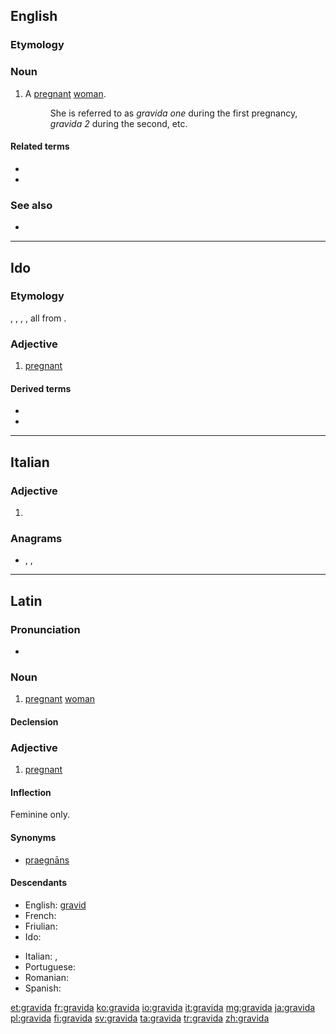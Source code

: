 {{also|grávida}}
==English==

===Etymology===
{{rfe|lang=en}}

===Noun===
{{en-noun|s|gravidae}}

# A [[pregnant]] [[woman]].
#: She is referred to as ''gravida one'' during the first pregnancy, ''gravida 2'' during the second, etc.

====Related terms====
* {{l|en|gravid}}
* {{l|en|primigravida}}

===See also===
* {{l|en|para}}

----

==Ido==

===Etymology===
{{borrowing|en|gravid|lang=io}}, {{etyl|fr|io}} {{m|fr|gravide}}, {{etyl|es|io}} {{m|es|grávido}}, {{etyl|it|io}} {{m|it|gravido}}, all from {{etyl|la|io}} {{m|la|gravidus}}.

===Adjective===
{{io-adj}}

# [[pregnant]]

====Derived terms====
* {{l|io|gravideskar||to get pregnant}}
* {{l|io|gravidigar||to make pregnant}}

----

==Italian==

===Adjective===
{{head|it|adjective form}}

# {{feminine singular of|gravido|lang=it}}

===Anagrams===
* {{l|it|dragavi}}, {{l|it|gradiva}}, {{l|it|gridava}}

----

==Latin==

===Pronunciation===
* {{a|Classical}} {{IPA|/ˈɡra.wi.da/|lang=la}}

===Noun===
{{la-noun|gravida||gravidae|f|first}}

# {{label|la|Medieval Latin}} [[pregnant]] [[woman]]

====Declension====
{{la-decl-1st|gravid}}

===Adjective===
{{head|la|adjective|g=f|[[Appendix:Latin first declension|first]] declension}}

# [[pregnant]]

====Inflection====
Feminine only.
{{la-decl-1st|gravid}}

====Synonyms====
* {{sense|pregnant}} [[praegnans|praegnāns]]

====Descendants====
{{top2}}
* English: [[gravid]]
* French: {{l|fr|gravide}}
* Friulian: {{l|fur|gravide}}
* Ido: {{l|io|gravida}}
{{mid2}}
* Italian: {{l|it|gravida}}, {{l|it|gravido}}
* Portuguese: {{l|pt|grávida}}
* Romanian: {{l|ro|gravidă}}
* Spanish: {{l|es|grávida}}
{{bottom}}

[[et:gravida]]
[[fr:gravida]]
[[ko:gravida]]
[[io:gravida]]
[[it:gravida]]
[[mg:gravida]]
[[ja:gravida]]
[[pl:gravida]]
[[fi:gravida]]
[[sv:gravida]]
[[ta:gravida]]
[[tr:gravida]]
[[zh:gravida]]